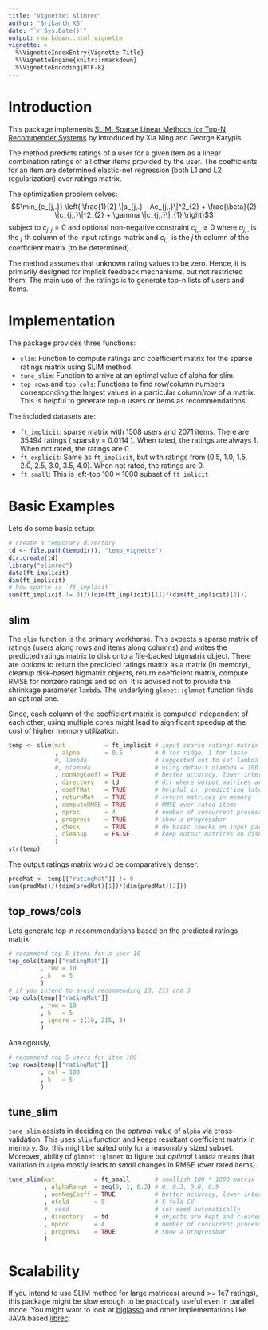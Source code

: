 ```yaml
---
title: "Vignette: slimrec"
author: "Srikanth KS"
date: "`r Sys.Date()`"
output: rmarkdown::html_vignette
vignette: >
  %\VignetteIndexEntry{Vignette Title}
  %\VignetteEngine{knitr::rmarkdown}
  %\VignetteEncoding{UTF-8}
---
```


# Introduction

This package implements [SLIM: Sparse Linear Methods for Top-N Recommender Systems](http://glaros.dtc.umn.edu/gkhome/node/774) by introduced by Xia Ning and George Karypis.

The method predicts ratings of a user for a given item as a linear   combination ratings of all other items provided by the user. The   coefficients for an item are determined elastic-net regression (both L1 and L2 regularization) over ratings matrix.

The optimization problem solves:
$$\min_{c_{j,.}} \left( \frac{1}{2} \|a_{j,.} - Ac_{j,.}\|^2_{2} +   \frac{\beta}{2} \|c_{j,.}\|^2_{2} + \gamma \|c_{j,.}\|_{1} \right)$$
subject to   $c_{j,j} = 0$ and optional non-negative constraint $c_{j,.} \ge 0$ where $a_{j,.}$ is the $j$ th column of the input ratings matrix and $c_{j,.}$ is the $j$ th column of the coefficient matrix (to be determined).

The method assumes that unknown rating values to be zero. Hence, it is primarily designed for implicit feedback mechanisms, but not restricted them. The main use of the ratings is to generate top-n lists of users and items.

# Implementation

The package provides three functions:

- `slim`: Function to compute ratings and coefficient matrix for the sparse ratings matrix using SLIM method.
- `tune_slim`: Function to arrive at an optimal value of alpha for slim.
- `top_rows` and `top_cols`: Functions to find row/column numbers corresponding the largest values in a particular column/row of a matrix. This is helpful to generate top-n users or items as recommendations.

The included datasets are:

- `ft_implicit`: sparse matrix with 1508 users and 2071 items. There are 35494 ratings ( sparsity = 0.0114 ). When rated, the ratings are always 1. When not rated, the ratings are 0.
- `ft_explicit`: Same as `ft_implicit`, but with ratings from  (0.5, 1.0, 1.5, 2.0, 2.5, 3.0, 3.5, 4.0). When not rated, the ratings are 0.
- `ft_small`: This is left-top $100 \times 1000$ subset of `ft_imlicit`

# Basic Examples

Lets do some basic setup:

```r
# create a temporary directory
td <- file.path(tempdir(), "temp_vignette")
dir.create(td)
library("slimrec")
data(ft_implicit)
dim(ft_implicit)
# how sparse is `ft_implicit`
sum(ft_implicit != 0)/((dim(ft_implicit)[1])*(dim(ft_implicit)[2]))
```

## slim

The `slim` function is the primary workhorse. This expects a sparse matrix of ratings (users along rows and items along columns) and writes the predicted ratings matrix to disk onto a file-backed bigmatrix object. There are options to return the predicted ratings matrix as a matrix (in memory), cleanup disk-based bigmatrix objects, return coefficient matrix, compute RMSE for nonzero ratings and so on. It is advised not to provide the shrinkage parameter `lambda`. The underlying `glmnet::glmnet` function finds an optimal one. 

Since, each column of the coefficient matrix is computed independent of each other, using multiple cores might lead to significant speedup at the cost of higher memory utilization.

```r
temp <- slim(mat           = ft_implicit # input sparse ratings matrix
             , alpha       = 0.5         # 0 for ridge, 1 for lasso
             #, lambda                   # suggested not to set lambda
             #, nlambda                  # using default nlambda = 100
             , nonNegCoeff = TRUE        # better accuracy, lower interpretability
             , directory   = td          # dir where output matrices are stored
             , coeffMat    = TRUE        # helpful in 'predict'ing later
             , returnMat   = TRUE        # return matrices in memory
             , computeRMSE = TRUE        # RMSE over rated items
             , nproc       = 4           # number of concurrent processes
             , progress    = TRUE        # show a progressbar
             , check       = TRUE        # do basic checks on input params
             , cleanup     = FALSE       # keep output matrices on disk
             )
str(temp)
```

The output ratings matrix would be comparatively denser.
```r
predMat <- temp[["ratingMat"]] != 0
sum(predMat)/((dim(predMat)[1])*(dim(predMat)[2]))
```

## top_rows/cols

Lets generate top-n recommendations based on the predicted ratings matrix.

```r
# recommend top 5 items for a user 10
top_cols(temp[["ratingMat"]]
         , row = 10
         , k   = 5
         )
# if you intend to avoid recommending 10, 215 and 3
top_cols(temp[["ratingMat"]]
         , row = 10
         , k   = 5
         , ignore = c(10, 215, 3)
         )
```

Analogously,

```r
# recommend top 5 users for item 100
top_rows(temp[["ratingMat"]]
         , col = 100
         , k   = 5
         )
```

## tune_slim

`tune_slim` assists in deciding on the *optimal* value of `alpha` via cross-validation. This uses `slim` function and keeps resultant coefficient matrix in memory. So, this might be suited only for a reasonably sized subset. Moreover, ability of `glmnet::glmnet` to figure out *optimal* `lambda` means that variation in `alpha` mostly leads to *small* changes in RMSE (over rated items).

```r
tune_slim(mat           = ft_small       # smallish 100 * 1000 matrix
          , alphaRange  = seq(0, 1, 0.3) # 0, 0.3, 0.6, 0.9
          , nonNegCoeff = TRUE           # better accuracy, lower interpretability
          , nfold       = 5              # 5-fold CV
          #, seed                        # set seed automatically
          , directory   = td             # objects are kept and cleaned up by end
          , nproc       = 4              # number of concurrent processes
          , progress    = TRUE           # show a progressbar
          )
```

# Scalability

If you intend to use SLIM method for large matrices( around >= 1e7 ratings), this package might be slow enough to be practically useful even in parallel mode. You might want to look at [biglasso](https://cran.r-project.org/web/packages/biglasso) and other implementations like JAVA based [librec](http://www.librec.net/).